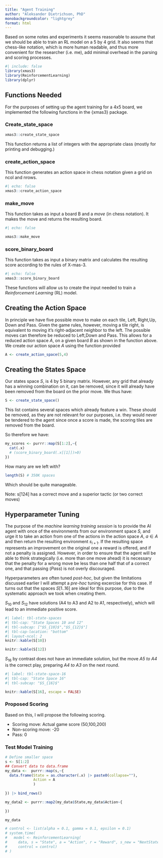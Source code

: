```yaml
---
title: "Agent Training"
author: "Aleksander Dietrichson, PhD"
monobackgroundcolor: "lightgrey"
format: html
---
```


Based on some notes and experiments it seems reasonable to assume that we should be able to train an RL model on a 5 by 4 grid. It also seems that chess-like notation, which is more human readable, and thus more convenient for the researcher (i.e. me), add minimal overhead in the parsing and scoring processes.

```r
#| include: false
library(xmas3)
library(ReinforcementLearning)
library(dplyr)
```

## Functions Needed

For the purposes of setting up the agent training for a 4x5 board, we implemented the following functions in the {xmas3} package.

### Create_state_space

```r
xmas3::create_state_space
```

This function returns a list of integers with the appropriate class (mostly for printing and debugging.)

### create_action_space

This function generates an action space in chess notation given a grid on ncol and nrows.

```r
#| echo: false
xmas3::create_action_space
```

### make_move

This function takes as input a board B and a *move* (in chess notation). It makes the move and returns the resulting board.

```r
#| echo: false

xmas3::make_move
```

### score_binary_board

This function takes as input a binary matrix and calculates the resulting score according to the rules of X-mas-3.

```r
#| echo: false
xmas3::score_binary_board
```

These functions will allow us to create the input needed to train a *Reinforcement Learning* (RL) model.

## Creating the Action Space

In principle we have five possible move to make on each tile, Left, Right,Up, Down and Pass. Given the game rules, however, moving a tile right, is equivalent to moving it's right-adjacent neighbor to the left. The possible moves can therefore be reduced to Left,Down and Pass. This allows for a reduced action space *A*, on a given board *B* as shown in the function above. We create our action space *A* using the function provided

```r
A <- create_action_space(5,4)
```

## Creating the States Space

Our states space *S*, is 4 by 5 binary matrix. However, any grid that already has a winning combination on it, can be removed, since it will already have been removed from the board on the prior move. We thus have:

```r
S <- create_state_space()
```

This list contains several spaces which already feature a win. These should be removed, as they are not relevant for our purposes, i.e. they would never be tendered to the agent since once a score is made, the scoring tiles are removed from the board.

So therefore we have:

```r
my_scores <- purrr::map(S[1:2],~{
  cat(.x)
  # (score_binary_board(.x[[1]])>0)
})

```

How many are we left with?

```r
length(S) # 350K spaces
```

Which should be quite manageable.

Note: s\[124\] has a correct move and a superior tactic (or two correct moves)

## Hyperparameter Tuning

The purpose of the *machine learning training session* is to provide the AI agent with once of the environments from our environment space *S,* and urge it to take an action from one of the actions in the action space *A*, $a\in{A}$ and then return the resulting environment $s_{i+1}$. If the resulting space represents an improvement on the original one a reward is offered, and if not a penalty is assigned. However, in order to ensure that the agent will be able to think strategically (i.e. more than one move ahead) it is necessary that the penalty for a wrong move be less than one half that of a correct one, and that passing (_Pass_) is not overly discouraged. 

Hyperparameters are often tuned _post-hoc_, but given the limitations discussed earlier I will attempt a _pre-hoc_ tuning excercise for this case. If turns out that the spaces $S{[1..16]}$ are ideal for this purpose, due to the systematic approach we took when creating them. 

$S_{10}$ and $S_{12}$ have solutions (A4 to A3 and A2 to A1, respectively), which will lead to an immediate positive score.

```r
#| label: tbl-state-spaces
#| tbl-cap: "State Spaces 10 and 12"
#| tbl-subcap: ["$S_{10}$","$S_{12}$"]
#| tbl-cap-location: "bottom"
#| layout-ncol: 2
knitr::kable(S[10])

knitr::kable(S[12])

```


$S_{16}$ by contrast does not have an immediate solution, but the move _A5 to A4_ is the correct play, preparing _A4 to A3_ on the next round.

```r
#| label: tbl-state-space-16
#| tbl-cap: "State Space 16"
#| tbl-subcap: "$S_{16}$"

knitr::kable(S[16], escape = FALSE)
```


### Proposed Scoring

Based on this, I will propose the following scoring.

* Scoring move: Actual game score (50,100,200)
* Non-scoring move: -20
* Pass: 0

### Test Model Training

```r
# Define smaller space
s <- S[1:2]
## Convert data to data.frame
my_data <-  purrr::map(s,~{
  data.frame(State = as.character(.x) |> paste0(collapse=""),
             Action = A
             )
  
}) |> bind_rows()

my_data2 <- purrr::map2(my_data$State,my_data$Action~{
  
})

my_data

# control <- list(alpha = 0.1, gamma = 0.1, epsilon = 0.1)
# system.time(
#   model <- ReinforcementLearning(
#     data, s = "State", a = "Action", r = "Reward", s_new = "NextState", 
#     control = control)
# )
```

